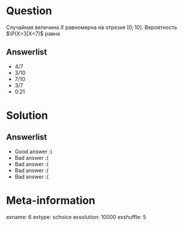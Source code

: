 Question
========
Случайная величина $X$ равномерна на отрезке $[0;10]$. Вероятность $\P(X>3|X<7)$ равна


Answerlist
----------
*  $4/7$
*  $3/10$
*  $7/10$
*  $3/7$
*  $0.21$

Solution
========

Answerlist
----------
*  Good answer :)
*  Bad answer :(
*  Bad answer :(
*  Bad answer :(
*  Bad answer :(

Meta-information
================
exname: 6
extype: schoice
exsolution: 10000
exshuffle: 5
